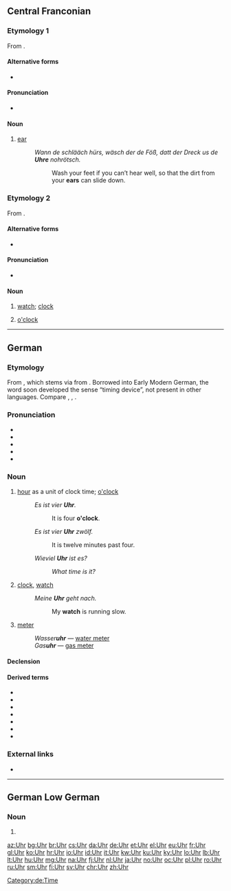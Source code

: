 ==Central Franconian==

===Etymology 1===
From {{etyl|goh|gmw-cfr}} {{m|goh|ōra}}.

====Alternative forms====
* {{l|gmw-cfr|Ohr}} {{i|southern Moselle Franconian}}

====Pronunciation====
* {{IPA|/uə̯/|lang=gmw-cfr}}

====Noun====
{{head|gmw-cfr|noun|g=n|plural|Uhre|diminutive|Ührche}}

# {{lb|gmw-cfr|Ripuarian|northern|_|Moselle Franconian}} [[ear]]
#: ''Wann de schlääch hürs, wäsch der de Föß, datt der Dreck us de '''Uhre''' nohrötsch.''
#:: Wash your feet if you can’t hear well, so that the dirt from your '''ears''' can slide down.

===Etymology 2===
From {{etyl|dum|gmw-cfr}} {{m|dum|ūre}}.

====Alternative forms====
* {{l|gmw-cfr|Ouher}} {{i|Moselle Franconian}}

====Pronunciation====
* {{IPA|/uə̯/|lang=gmw-cfr}} {{i|in some dialects distinguished from etymology 1 by [[w:de:Rheinische Schärfung|tone]]}}

====Noun====
{{head|gmw-cfr|noun|g=f|plural|Uhre|diminutive|Ührche}}

# {{lb|gmw-cfr|Ripuarian}} [[watch]]; [[clock]]
# {{lb|gmw-cfr|Ripuarian}} [[o'clock]]

----

==German==

===Etymology===
From {{etyl|gml|de}} {{m|gml|ūre}}, which stems via {{etyl|dum|de}} from {{etyl|la|de}} {{m|la|hōra||hour}}. Borrowed into Early Modern German, the word soon developed the sense “timing device”, not present in other languages. Compare {{cog|nl|uur}}, {{cog|en|hour}}, {{cog|fr|heure}}.

===Pronunciation===
* {{IPA|/ʔuːɐ̯/|lang=de}}
* {{audio|De-Uhr.ogg|audio (Germany)|lang=de}}
* {{audio|De-at-Uhr.ogg|audio (Austria)|lang=de}}
* {{homophones|lang=de|ur-|Ur}}
* {{rhymes|uːɐ̯|lang=de}}

===Noun===
{{de-noun|f||Uhren}}

# {{lb|de|invariable}} [[hour]] as a unit of clock time; [[o'clock]]
#: ''Es ist vier '''Uhr'''.''
#:: It is four '''o'clock'''.
#: ''Es ist vier '''Uhr''' zwölf.''
#:: It is twelve minutes past four.
#: ''Wieviel '''Uhr''' ist es?''
#:: ''What time is it?''
# [[clock]], [[watch]] {{gloss|timing device}}
#: ''Meine '''Uhr''' geht nach.''
#:: My '''watch''' is running slow.
# {{lb|de|in compounds}} [[meter]] {{gloss|a kind of measuring instrument, typically for water and gas consumption}}
#: ''Wasser'''uhr''''' — [[water meter]]
#: ''Gas'''uhr''''' — [[gas meter]]

====Declension====
{{de-decl-noun-f|en}}

====Derived terms====
* {{l|de|Kirchturmuhr|gloss=church tower clock}}
* {{l|de|Kontrolluhr}}
* {{l|de|rund um die Uhr|gloss=around the clock, 24/7}}
* {{l|de|Stechuhr|gloss=time clock, punch clock}}
* {{l|de|Stempeluhr|gloss=time clock, punch clock}}
* {{l|de|Uhrmacher|gloss=clockmaker, watchmaker, horologist}}
* {{l|de|Uhrwerk|gloss=clockwork}}

===External links===
* {{R:Duden}}

----

==German Low German==

===Noun===
{{nds-de-noun|g=n}}

# {{alternative spelling of|Ur|lang=nds-de}}

[[Category:de:Time]]

[[az:Uhr]]
[[bg:Uhr]]
[[br:Uhr]]
[[cs:Uhr]]
[[da:Uhr]]
[[de:Uhr]]
[[et:Uhr]]
[[el:Uhr]]
[[eu:Uhr]]
[[fr:Uhr]]
[[gl:Uhr]]
[[ko:Uhr]]
[[hr:Uhr]]
[[io:Uhr]]
[[id:Uhr]]
[[it:Uhr]]
[[kw:Uhr]]
[[ku:Uhr]]
[[ky:Uhr]]
[[lo:Uhr]]
[[lb:Uhr]]
[[lt:Uhr]]
[[hu:Uhr]]
[[mg:Uhr]]
[[na:Uhr]]
[[fj:Uhr]]
[[nl:Uhr]]
[[ja:Uhr]]
[[no:Uhr]]
[[oc:Uhr]]
[[pl:Uhr]]
[[ro:Uhr]]
[[ru:Uhr]]
[[sm:Uhr]]
[[fi:Uhr]]
[[sv:Uhr]]
[[chr:Uhr]]
[[zh:Uhr]]